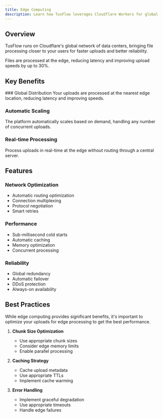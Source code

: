 ```yaml
---
title: Edge Computing
description: Learn how TusFlow leverages Cloudflare Workers for global edge processing
---
```



## Overview

TusFlow runs on Cloudflare's global network of data centers, bringing file processing closer to your users for faster uploads and better reliability.

<Callout type="info">
  Files are processed at the edge, reducing latency and improving upload speeds by up to 30%.
</Callout>

## Key Benefits

<Steps>
  ### Global Distribution
  Your uploads are processed at the nearest edge location, reducing latency and improving speeds.

  ### Automatic Scaling
  The platform automatically scales based on demand, handling any number of concurrent uploads.

  ### Real-time Processing
  Process uploads in real-time at the edge without routing through a central server.
</Steps>

## Features

### Network Optimization
- Automatic routing optimization
- Connection multiplexing
- Protocol negotiation
- Smart retries

### Performance
- Sub-millisecond cold starts
- Automatic caching
- Memory optimization
- Concurrent processing

### Reliability
- Global redundancy
- Automatic failover
- DDoS protection
- Always-on availability



## Best Practices

<Callout type="warning">
  While edge computing provides significant benefits, it's important to optimize your uploads for edge processing to get the best performance.
</Callout>

1. **Chunk Size Optimization**
   - Use appropriate chunk sizes
   - Consider edge memory limits
   - Enable parallel processing

2. **Caching Strategy**
   - Cache upload metadata
   - Use appropriate TTLs
   - Implement cache warming

3. **Error Handling**
   - Implement graceful degradation
   - Use appropriate timeouts
   - Handle edge failures 
